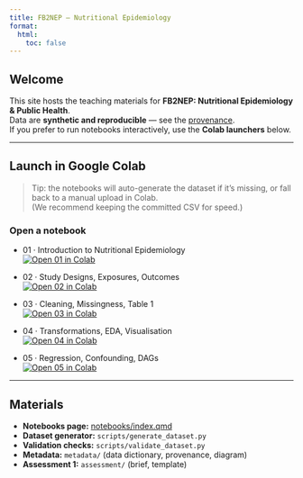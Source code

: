 ```yaml
---
title: FB2NEP — Nutritional Epidemiology
format:
  html:
    toc: false
---
```


## Welcome

This site hosts the teaching materials for **FB2NEP: Nutritional Epidemiology & Public Health**.  
Data are **synthetic and reproducible** — see the [provenance](metadata/provenance.md).  
If you prefer to run notebooks interactively, use the **Colab launchers** below.

---

## Launch in Google Colab

> Tip: the notebooks will auto-generate the dataset if it’s missing, or fall back to a manual upload in Colab.  
> (We recommend keeping the committed CSV for speed.)

### Open a notebook

- 01 · Introduction to Nutritional Epidemiology  
  [![Open 01 in Colab](https://colab.research.google.com/assets/colab-badge.svg)](https://colab.research.google.com/github/ggkuhnle/fb2nep-epi/blob/main/notebooks/01_intro_epidemiology.ipynb)

- 02 · Study Designs, Exposures, Outcomes  
  [![Open 02 in Colab](https://colab.research.google.com/assets/colab-badge.svg)](https://colab.research.google.com/github/ggkuhnle/fb2nep-epi/blob/main/notebooks/02_study_designs_exposure_outcomes.ipynb)

- 03 · Cleaning, Missingness, Table 1  
  [![Open 03 in Colab](https://colab.research.google.com/assets/colab-badge.svg)](https://colab.research.google.com/github/ggkuhnle/fb2nep-epi/blob/main/notebooks/03_cleaning_missing_table1.ipynb)

- 04 · Transformations, EDA, Visualisation  
  [![Open 04 in Colab](https://colab.research.google.com/assets/colab-badge.svg)](https://colab.research.google.com/github/ggkuhnle/fb2nep-epi/blob/main/notebooks/04_transform_eda_visualisation.ipynb)

- 05 · Regression, Confounding, DAGs  
  [![Open 05 in Colab](https://colab.research.google.com/assets/colab-badge.svg)](https://colab.research.google.com/github/ggkuhnle/fb2nep-epi/blob/main/notebooks/05_regression_confounding_dags.ipynb)

---

## Materials

- **Notebooks page:** [notebooks/index.qmd](notebooks/index.qmd)  
- **Dataset generator:** `scripts/generate_dataset.py`  
- **Validation checks:** `scripts/validate_dataset.py`  
- **Metadata:** `metadata/` (data dictionary, provenance, diagram)  
- **Assessment 1:** `assessment/` (brief, template)




